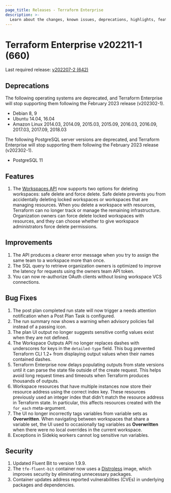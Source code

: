```yaml
---
page_title: Releases - Terraform Enterprise
description: >-
  Learn about the changes, known issues, deprecations, highlights, features, improvements, bug fixes, and security fixes for the v202211-1 (660) release.
---
```


# Terraform Enterprise v202211-1 (660)

Last required release: [v202207-2 (642)](/terraform/enterprise/releases/2022/v202207-2)

## Deprecations

The following operating systems are deprecated, and Terraform Enterprise will stop supporting them following the February 2023 release (v202302-1).

- Debian 8, 9
- Ubuntu 14.04, 16.04
- Amazon Linux 2014.03, 2014.09, 2015.03, 2015.09, 2016.03, 2016.09, 2017.03, 2017.09, 2018.03

The following PostgreSQL server versions are deprecated, and Terraform Enterprise will stop supporting them following the February 2023 release (v202302-1).

- PostgreSQL 11

## Features

1. The [Workspaces API](/terraform/enterprise/api-docs/workspaces) now supports two options for deleting workspaces: safe delete and force delete. Safe delete prevents you from accidentally deleting locked workspaces or workspaces that are managing resources. When you delete a workspace with resources, Terraform can no longer track or manage the remaining infrastructure. Organization owners can force delete locked workspaces with resources, and they can choose whether to give workspace administrators force delete permissions.

## Improvements

1. The API produces a clearer error message when you try to assign the same team to a workspace more than once.
1. The SQL query to retrieve organization owners is optimized to improve the latency for requests using the owners team API token.
1. You can now re-authorize OAuth clients without losing workspace VCS connections.

## Bug Fixes

1. The post plan completed run state will now trigger a needs attention notification when a Post Plan Task is configured.
1. The run summary now shows a warning when advisory policies fail instead of a passing icon.
1. The plan UI output no longer suggests sensitive config values exist when they are not defined.
1. The Workspace Outputs API no longer replaces dashes with underscores for keys in the `detailed-type` field. This bug prevented Terraform CLI 1.2+ from displaying output values when their names contained dashes.
1. Terraform Enterprise now delays populating outputs from state versions until it can parse the state file outside of the create request. This helps avoid long request times and timeouts when Terraform produces thousands of outputs.
1. Workspace resources that have multiple instances now store their resource address using the correct index key. These resources previously used an integer index that didn't match the resource address in Terraform state. In particular, this affects resources created with the `for_each` meta-argument.
1. The UI no longer incorrectly tags variables from variable sets as **Overwritten**. When navigating between workspaces that share a variable set, the UI used to occasionally tag variables as **Overwritten** when there were no local overrides in the current workspace.
1. Exceptions in Sidekiq workers cannot log sensitive run variables.

## Security

1. Updated Fluent Bit to version 1.9.9.
1. The `tfe-fluent-bit` container now uses a [Distroless](https://github.com/GoogleContainerTools/distroless) image, which improves security by eliminating unnecessary packages.
1. Container updates address reported vulnerabilities (CVEs) in underlying packages and dependencies.
